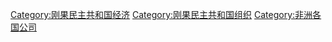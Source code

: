 [[Category:刚果民主共和国经济|Category:刚果民主共和国经济]]
[[Category:刚果民主共和国组织|Category:刚果民主共和国组织]]
[[Category:非洲各国公司|Category:非洲各国公司]]